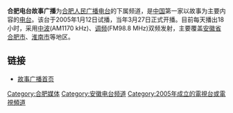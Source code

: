 {{頻道資訊
| 頻道名稱         = 合肥電台故事廣播
| 頻道圖片檔案     = 
| 頻道圖片尺寸     = 
| 頻道圖片名稱     = 
| 所屬國家         = {{CHN}}
| 總部所在         = {{CHN}}[[安徽省|安徽省]][[合肥市|合肥市]]荣事达大道114号
| 播放地區         = {{CHN}}
| 開播日期         = 2005年3月27日
| 停播日期         =
| 頻道類別         = 
| 頻道口號         = 
| 擁有者           = [[合肥人民廣播電台|合肥人民廣播電台]]
| 前頻道名稱       = 
| 被取代名稱       = 
| 集團同類頻道     = 
| 重播服務頻道     = 
| 頻道官方網站     = https://web.archive.org/web/20070516034251/http://www.hfol.com.cn/col291/index.htm1?id=291
|}}

'''合肥电台故事广播'''为[[合肥人民广播电台|合肥人民广播电台]]的下属频道，是[[中国|中国]]第一家以故事为主要内容的[[电台|电台]]。该台于2005年1月12日试播，当年3月27日正式开播。目前每天播出18小时，采用[[中波|中波]](AM1170 kHz)、[[调频|调频]](FM98.8 MHz)双频发射，主要覆盖[[安徽省|安徽省]][[合肥市|合肥市]]、[[淮南市|淮南市]]等地区。

== 链接 ==
*[https://web.archive.org/web/20070516034251/http://www.hfol.com.cn/col291/index.htm1?id=291 故事广播首页]

[[Category:合肥媒体|Category:合肥媒体]]
[[Category:安徽电台频道|Category:安徽电台频道]]
[[Category:2005年成立的電視台或電視頻道|Category:2005年成立的電視台或電視頻道]]